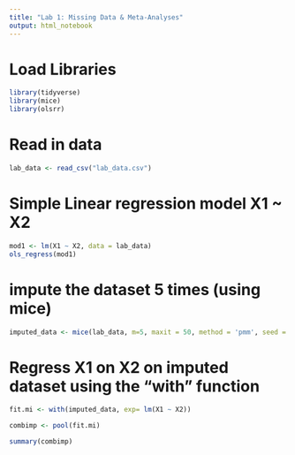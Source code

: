 ```yaml
---
title: "Lab 1: Missing Data & Meta-Analyses"
output: html_notebook
---
```



# Load Libraries
```r
library(tidyverse)
library(mice)
library(olsrr)
```

# Read in data
```r
lab_data <- read_csv("lab_data.csv")
```

# Simple Linear regression model X1 ~ X2
```r
mod1 <- lm(X1 ~ X2, data = lab_data)
ols_regress(mod1)
```

# impute the dataset 5 times (using mice)
```r
imputed_data <- mice(lab_data, m=5, maxit = 50, method = 'pmm', seed = 500)
```


# Regress X1 on X2 on imputed dataset using the "with" function
```r
fit.mi <- with(imputed_data, exp= lm(X1 ~ X2))
```


```r
combimp <- pool(fit.mi)
```

```r
summary(combimp)
```

